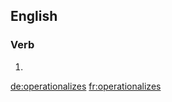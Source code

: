 ==English==

===Verb===
{{head|en|verb form}}

# {{en-third-person singular of|operationalize}}

[[de:operationalizes]]
[[fr:operationalizes]]